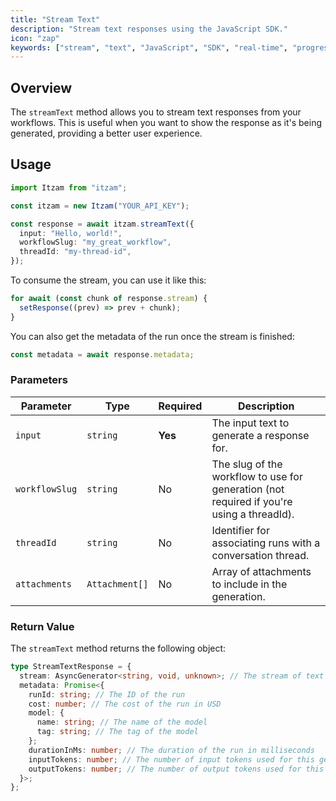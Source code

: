 ```yaml
---
title: "Stream Text"
description: "Stream text responses using the JavaScript SDK."
icon: "zap"
keywords: ["stream", "text", "JavaScript", "SDK", "real-time", "progressive"]
---
```


## Overview

The `streamText` method allows you to stream text responses from your workflows. This is useful when you want to show the response as it's being generated, providing a better user experience.

## Usage

```typescript
import Itzam from "itzam";

const itzam = new Itzam("YOUR_API_KEY");

const response = await itzam.streamText({
  input: "Hello, world!",
  workflowSlug: "my_great_workflow",
  threadId: "my-thread-id",
});
```

To consume the stream, you can use it like this:

```typescript
for await (const chunk of response.stream) {
  setResponse((prev) => prev + chunk);
}
```

You can also get the metadata of the run once the stream is finished:

```typescript
const metadata = await response.metadata;
```

### Parameters

| Parameter      | Type           | Required | Description                                                                               |
| -------------- | -------------- | -------- | ----------------------------------------------------------------------------------------- |
| `input`        | `string`       | **Yes**  | The input text to generate a response for.                                                |
| `workflowSlug` | `string`       | No       | The slug of the workflow to use for generation (not required if you're using a threadId). |
| `threadId`     | `string`       | No       | Identifier for associating runs with a conversation thread.                               |
| `attachments`  | `Attachment[]` | No       | Array of attachments to include in the generation.                                        |

### Return Value

The `streamText` method returns the following object:

```typescript
type StreamTextResponse = {
  stream: AsyncGenerator<string, void, unknown>; // The stream of text
  metadata: Promise<{
    runId: string; // The ID of the run
    cost: number; // The cost of the run in USD
    model: {
      name: string; // The name of the model
      tag: string; // The tag of the model
    };
    durationInMs: number; // The duration of the run in milliseconds
    inputTokens: number; // The number of input tokens used for this generation
    outputTokens: number; // The number of output tokens used for this generation
  }>;
};
```
